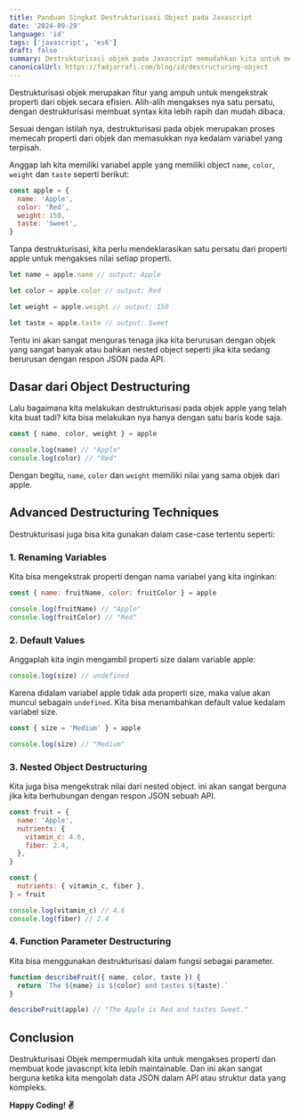 ```yaml
---
title: Panduan Singkat Destrukturisasi Object pada Javascript
date: '2024-09-29'
language: 'id'
tags: ['javascript', 'es6']
draft: false
summary: Destrukturisasi objek pada Javascript memudahkan kita untuk memecah objek dan memasukkan nya kedalam masing-masing variabel.
canonicalUrl: https://fadjarrafi.com/blog/id/destructuring-object
---
```


Destrukturisasi objek merupakan fitur yang ampuh untuk mengekstrak properti dari objek secara efisien. Alih-alih mengakses nya satu persatu, dengan destrukturisasi membuat syntax kita lebih rapih dan mudah dibaca.

Sesuai dengan istilah nya, destrukturisasi pada objek merupakan proses memecah properti dari objek dan memasukkan nya kedalam variabel yang terpisah.

Anggap lah kita memiliki variabel apple yang memiliki object `name`, `color`, `weight` dan `taste` seperti berikut:

```js
const apple = {
  name: 'Apple',
  color: 'Red',
  weight: 150,
  taste: 'Sweet',
}
```

Tanpa destrukturisasi, kita perlu mendeklarasikan satu persatu dari properti apple untuk mengakses nilai setiap properti.

```js
let name = apple.name // output: Apple

let color = apple.color // output: Red

let weight = apple.weight // output: 150

let taste = apple.taste // output: Sweet
```

Tentu ini akan sangat menguras tenaga jika kita berurusan dengan objek yang sangat banyak atau bahkan nested object seperti jika kita sedang berurusan dengan respon JSON pada API.

## Dasar dari Object Destructuring

Lalu bagaimana kita melakukan destrukturisasi pada objek apple yang telah kita buat tadi? kita bisa melakukan nya hanya dengan satu baris kode saja.

```js
const { name, color, weight } = apple

console.log(name) // "Apple"
console.log(color) // "Red"
```

Dengan begitu, `name`, `color` dan `weight` memiliki nilai yang sama objek dari apple.

## Advanced Destructuring Techniques

Destrukturisasi juga bisa kita gunakan dalam case-case tertentu seperti:

### 1. Renaming Variables

Kita bisa mengekstrak properti dengan nama variabel yang kita inginkan:

```js
const { name: fruitName, color: fruitColor } = apple

console.log(fruitName) // "Apple"
console.log(fruitColor) // "Red"
```

### 2. Default Values

Anggaplah kita ingin mengambil properti size dalam variable apple:

```js
console.log(size) // undefined
```

Karena didalam variabel apple tidak ada properti size, maka value akan muncul sebagain `undefined`. Kita bisa menambahkan default value kedalam variabel size.

```js
const { size = 'Medium' } = apple

console.log(size) // "Medium"
```

### 3. Nested Object Destructuring

Kita juga bisa mengekstrak nilai dari nested object. ini akan sangat berguna jika kita berhubungan dengan respon JSON sebuah API.

```js
const fruit = {
  name: 'Apple',
  nutrients: {
    vitamin_c: 4.6,
    fiber: 2.4,
  },
}

const {
  nutrients: { vitamin_c, fiber },
} = fruit

console.log(vitamin_c) // 4.6
console.log(fiber) // 2.4
```

### 4. Function Parameter Destructuring

Kita bisa menggunakan destrukturisasi dalam fungsi sebagai parameter.

```js
function describeFruit({ name, color, taste }) {
  return `The ${name} is ${color} and tastes ${taste}.`
}

describeFruit(apple) // "The Apple is Red and tastes Sweet."
```

## Conclusion

Destrukturisasi Objek mempermudah kita untuk mengakses properti dan membuat kode javascript kita lebih maintainable. Dan ini akan sangat berguna ketika kita mengolah data JSON dalam API atau struktur data yang kompleks.

**Happy Coding! ✌️**
